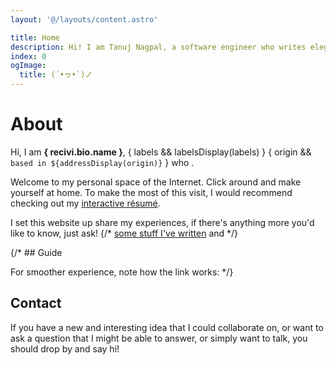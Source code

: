 ```yaml
---
layout: '@/layouts/content.astro'

title: Home
description: Hi! I am Tanuj Nagpal, a software engineer who writes elegant code and ships delightful apps.
index: 0
ogImage:
  title: (´•ヮ•`)ノ
---
```





<h1 className="sr-only">About</h1>
<Kaomoji />

Hi, I am **{
	recivi.bio.name
}**, {
	labels && labelsDisplay(labels)
}  {
	origin && `based in ${addressDisplay(origin)}`
} who <FunFact />.

Welcome to my personal space of the Internet. Click around and make
yourself at home. To make the most of this visit, I would recommend checking out my [interactive résumé](/resume).

I set this website up share my experiences, if there's anything more you'd like to know, just ask!
{/* [some stuff I've written](/writings) and */}




{/* ## Guide

For smoother experience, note how the link works: */}


## Contact

If you have a new and interesting idea that I could collaborate on, or want to
ask a question that I might be able to answer, or simply want to talk, you
should drop by and say hi!

<ContactList />

